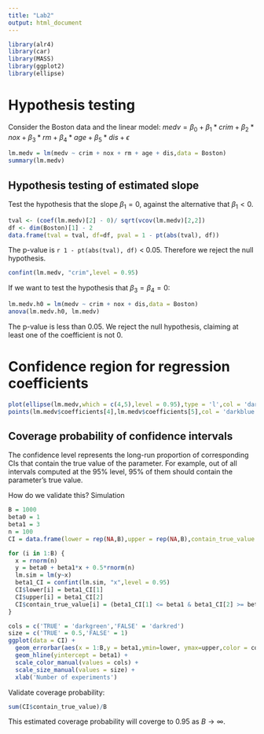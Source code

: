 ---
title: "Lab2"
output: html_document
---



```{r include=FALSE}
library(alr4)
library(car)
library(MASS)
library(ggplot2)
library(ellipse)
```


# Hypothesis testing

Consider the Boston data and the linear model: $medv = \beta_0 + \beta_1*crim + \beta_2*nox + \beta_3*rm + \beta_4*age + \beta_5*dis + \epsilon$
```{r}
lm.medv = lm(medv ~ crim + nox + rm + age + dis,data = Boston) 
summary(lm.medv)
```

## Hypothesis testing of estimated slope
Test the hypothesis that the slope $\beta_1 = 0$, against the alternative that $\beta_1 < 0$.

```{r}
tval <- (coef(lm.medv)[2] - 0)/ sqrt(vcov(lm.medv)[2,2]) 
df <- dim(Boston)[1] - 2
data.frame(tval = tval, df=df, pval = 1 - pt(abs(tval), df))
```

The p-value is `r 1 - pt(abs(tval), df)` < 0.05. Therefore we reject the null hypothesis.

```{r}
confint(lm.medv, "crim",level = 0.95)
```

If we want to test the hypothesis that $\beta_3 = \beta_4 = 0$:

```{r}
lm.medv.h0 = lm(medv ~ crim + nox + dis,data = Boston) 
anova(lm.medv.h0, lm.medv)
```


The p-value is less than 0.05. We reject the null hypothesis, claiming at least one of the coefficient is not 0.

# Confidence region for regression coefficients 

```{r}
plot(ellipse(lm.medv,which = c(4,5),level = 0.95),type = 'l',col = 'darkred')
points(lm.medv$coefficients[4],lm.medv$coefficients[5],col = 'darkblue',pch = 18)
```


## Coverage probability of confidence intervals

The confidence level represents the long-run proportion of corresponding CIs that contain the true value of the parameter. For example, out of all intervals computed at the 95\% level, 95\% of them should contain the parameter's true value.

How do we validate this? Simulation

```{r}
B = 1000
beta0 = 1
beta1 = 3
n = 100 
CI = data.frame(lower = rep(NA,B),upper = rep(NA,B),contain_true_value = rep(NA,B))

for (i in 1:B) {
  x = rnorm(n)
  y = beta0 + beta1*x + 0.5*rnorm(n)
  lm.sim = lm(y~x)
  beta1_CI = confint(lm.sim, "x",level = 0.95)
  CI$lower[i] = beta1_CI[1]
  CI$upper[i] = beta1_CI[2]
  CI$contain_true_value[i] = (beta1_CI[1] <= beta1 & beta1_CI[2] >= beta1)
}
```

```{r}
cols = c('TRUE' = 'darkgreen','FALSE' = 'darkred')
size = c('TRUE' = 0.5,'FALSE' = 1)
ggplot(data = CI) + 
  geom_errorbar(aes(x = 1:B,y = beta1,ymin=lower, ymax=upper,color = contain_true_value,size = contain_true_value)) +
  geom_hline(yintercept = beta1) +
  scale_color_manual(values = cols) + 
  scale_size_manual(values = size) +
  xlab('Number of experiments')
```

Validate coverage probability:

```{r}
sum(CI$contain_true_value)/B
```

This estimated coverage probability will coverge to 0.95 as $B \to \infty$.